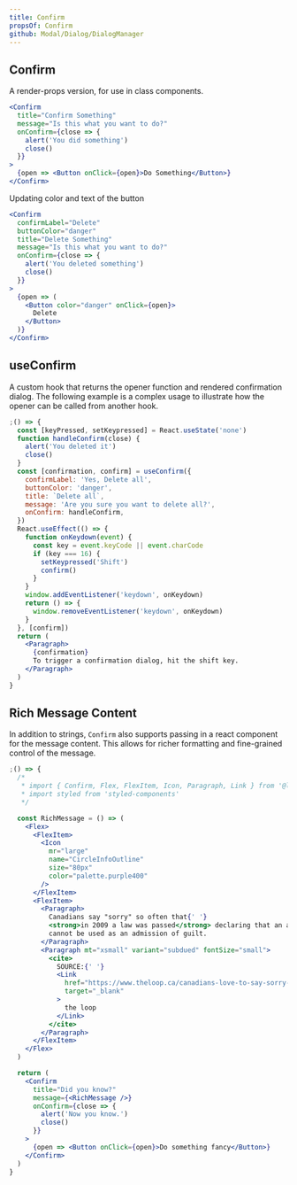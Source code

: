 ```yaml
---
title: Confirm
propsOf: Confirm
github: Modal/Dialog/DialogManager
---
```


## Confirm

A render-props version, for use in class components.

```jsx
<Confirm
  title="Confirm Something"
  message="Is this what you want to do?"
  onConfirm={close => {
    alert('You did something')
    close()
  }}
>
  {open => <Button onClick={open}>Do Something</Button>}
</Confirm>
```

Updating color and text of the button

```jsx
<Confirm
  confirmLabel="Delete"
  buttonColor="danger"
  title="Delete Something"
  message="Is this what you want to do?"
  onConfirm={close => {
    alert('You deleted something')
    close()
  }}
>
  {open => (
    <Button color="danger" onClick={open}>
      Delete
    </Button>
  )}
</Confirm>
```

## useConfirm

A custom hook that returns the opener function and rendered confirmation dialog. The following example is a complex usage to illustrate how the opener can be called from another hook.

```jsx
;() => {
  const [keyPressed, setKeypressed] = React.useState('none')
  function handleConfirm(close) {
    alert('You deleted it')
    close()
  }
  const [confirmation, confirm] = useConfirm({
    confirmLabel: 'Yes, Delete all',
    buttonColor: 'danger',
    title: `Delete all`,
    message: 'Are you sure you want to delete all?',
    onConfirm: handleConfirm,
  })
  React.useEffect(() => {
    function onKeydown(event) {
      const key = event.keyCode || event.charCode
      if (key === 16) {
        setKeypressed('Shift')
        confirm()
      }
    }
    window.addEventListener('keydown', onKeydown)
    return () => {
      window.removeEventListener('keydown', onKeydown)
    }
  }, [confirm])
  return (
    <Paragraph>
      {confirmation}
      To trigger a confirmation dialog, hit the shift key.
    </Paragraph>
  )
}
```

## Rich Message Content

In addition to strings, `Confirm` also supports passing in a react component for the message content. This allows for richer formatting and fine-grained control of the message.

```jsx
;() => {
  /*
   * import { Confirm, Flex, FlexItem, Icon, Paragraph, Link } from '@looker/components'
   * import styled from 'styled-components'
   */

  const RichMessage = () => (
    <Flex>
      <FlexItem>
        <Icon
          mr="large"
          name="CircleInfoOutline"
          size="80px"
          color="palette.purple400"
        />
      </FlexItem>
      <FlexItem>
        <Paragraph>
          Canadians say "sorry" so often that{' '}
          <strong>in 2009 a law was passed</strong> declaring that an apology
          cannot be used as an admission of guilt.
        </Paragraph>
        <Paragraph mt="xsmall" variant="subdued" fontSize="small">
          <cite>
            SOURCE:{' '}
            <Link
              href="https://www.theloop.ca/canadians-love-to-say-sorry-so-much-we-had-to-make-this-law/"
              target="_blank"
            >
              the loop
            </Link>
          </cite>
        </Paragraph>
      </FlexItem>
    </Flex>
  )

  return (
    <Confirm
      title="Did you know?"
      message={<RichMessage />}
      onConfirm={close => {
        alert('Now you know.')
        close()
      }}
    >
      {open => <Button onClick={open}>Do something fancy</Button>}
    </Confirm>
  )
}
```
